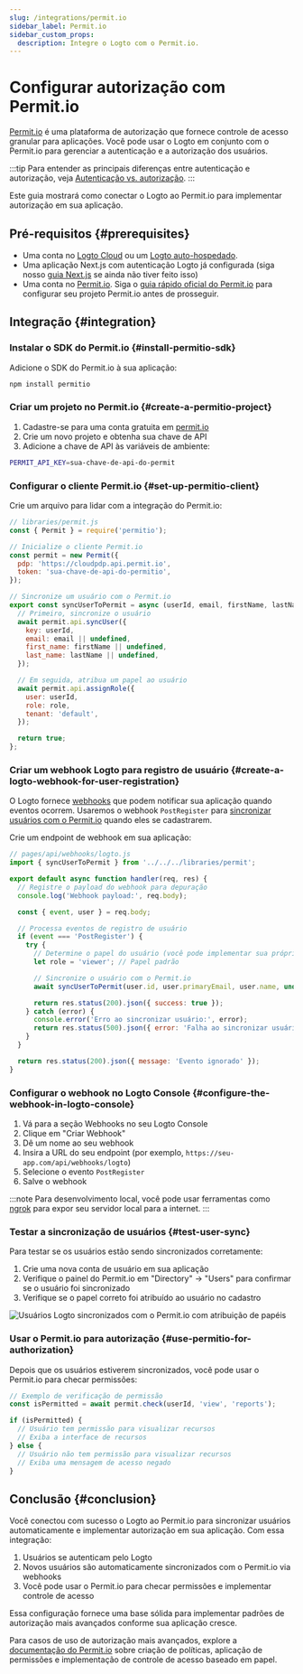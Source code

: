 ```yaml
---
slug: /integrations/permit.io
sidebar_label: Permit.io
sidebar_custom_props:
  description: Integre o Logto com o Permit.io.
---
```


# Configurar autorização com Permit.io

[Permit.io](https://permit.io/) é uma plataforma de autorização que fornece controle de acesso granular para aplicações. Você pode usar o Logto em conjunto com o Permit.io para gerenciar a autenticação e a autorização dos usuários.

:::tip
Para entender as principais diferenças entre autenticação e autorização, veja [Autenticação vs. autorização](/concepts/authn-vs-authz).
:::

Este guia mostrará como conectar o Logto ao Permit.io para implementar autorização em sua aplicação.

## Pré-requisitos \{#prerequisites}

- Uma conta no [Logto Cloud](https://cloud.logto.io/) ou um [Logto auto-hospedado](https://docs.logto.io/introduction/set-up-logto-oss).
- Uma aplicação Next.js com autenticação Logto já configurada (siga nosso [guia Next.js](https://docs.logto.io/quick-starts/next) se ainda não tiver feito isso)
- Uma conta no [Permit.io](https://app.permit.io/). Siga o [guia rápido oficial do Permit.io](https://docs.permit.io/quickstart/) para configurar seu projeto Permit.io antes de prosseguir.

## Integração \{#integration}

### Instalar o SDK do Permit.io \{#install-permitio-sdk}

Adicione o SDK do Permit.io à sua aplicação:

```bash
npm install permitio
```

### Criar um projeto no Permit.io \{#create-a-permitio-project}

1. Cadastre-se para uma conta gratuita em [permit.io](https://app.permit.io/)
2. Crie um novo projeto e obtenha sua chave de API
3. Adicione a chave de API às variáveis de ambiente:

```bash
PERMIT_API_KEY=sua-chave-de-api-do-permit
```

### Configurar o cliente Permit.io \{#set-up-permitio-client}

Crie um arquivo para lidar com a integração do Permit.io:

```jsx
// libraries/permit.js
const { Permit } = require('permitio');

// Inicialize o cliente Permit.io
const permit = new Permit({
  pdp: 'https://cloudpdp.api.permit.io',
  token: 'sua-chave-de-api-do-permitio',
});

// Sincronize um usuário com o Permit.io
export const syncUserToPermit = async (userId, email, firstName, lastName, role = 'viewer') => {
  // Primeiro, sincronize o usuário
  await permit.api.syncUser({
    key: userId,
    email: email || undefined,
    first_name: firstName || undefined,
    last_name: lastName || undefined,
  });

  // Em seguida, atribua um papel ao usuário
  await permit.api.assignRole({
    user: userId,
    role: role,
    tenant: 'default',
  });

  return true;
};
```

### Criar um webhook Logto para registro de usuário \{#create-a-logto-webhook-for-user-registration}

O Logto fornece [webhooks](/developers/webhooks) que podem notificar sua aplicação quando eventos ocorrem. Usaremos o webhook `PostRegister` para [sincronizar usuários com o Permit.io](https://docs.permit.io/authentication/permit-and-authentication) quando eles se cadastrarem.

Crie um endpoint de webhook em sua aplicação:

```jsx
// pages/api/webhooks/logto.js
import { syncUserToPermit } from '../../../libraries/permit';

export default async function handler(req, res) {
  // Registre o payload do webhook para depuração
  console.log('Webhook payload:', req.body);

  const { event, user } = req.body;

  // Processa eventos de registro de usuário
  if (event === 'PostRegister') {
    try {
      // Determine o papel do usuário (você pode implementar sua própria lógica aqui)
      let role = 'viewer'; // Papel padrão

      // Sincronize o usuário com o Permit.io
      await syncUserToPermit(user.id, user.primaryEmail, user.name, undefined, role);

      return res.status(200).json({ success: true });
    } catch (error) {
      console.error('Erro ao sincronizar usuário:', error);
      return res.status(500).json({ error: 'Falha ao sincronizar usuário' });
    }
  }

  return res.status(200).json({ message: 'Evento ignorado' });
}
```

### Configurar o webhook no Logto Console \{#configure-the-webhook-in-logto-console}

1. Vá para a seção Webhooks no seu Logto Console
2. Clique em "Criar Webhook"
3. Dê um nome ao seu webhook
4. Insira a URL do seu endpoint (por exemplo, `https://seu-app.com/api/webhooks/logto`)
5. Selecione o evento `PostRegister`
6. Salve o webhook

:::note
Para desenvolvimento local, você pode usar ferramentas como [ngrok](https://ngrok.com/) para expor seu servidor local para a internet.
:::

### Testar a sincronização de usuários \{#test-user-sync}

Para testar se os usuários estão sendo sincronizados corretamente:

1. Crie uma nova conta de usuário em sua aplicação
2. Verifique o painel do Permit.io em "Directory" → "Users" para confirmar se o usuário foi sincronizado
3. Verifique se o papel correto foi atribuído ao usuário no cadastro

![Usuários Logto sincronizados com o Permit.io com atribuição de papéis](./permitio.png)

### Usar o Permit.io para autorização \{#use-permitio-for-authorization}

Depois que os usuários estiverem sincronizados, você pode usar o Permit.io para checar permissões:

```jsx
// Exemplo de verificação de permissão
const isPermitted = await permit.check(userId, 'view', 'reports');

if (isPermitted) {
  // Usuário tem permissão para visualizar recursos
  // Exiba a interface de recursos
} else {
  // Usuário não tem permissão para visualizar recursos
  // Exiba uma mensagem de acesso negado
}
```

## Conclusão \{#conclusion}

Você conectou com sucesso o Logto ao Permit.io para sincronizar usuários automaticamente e implementar autorização em sua aplicação. Com essa integração:

1. Usuários se autenticam pelo Logto
2. Novos usuários são automaticamente sincronizados com o Permit.io via webhooks
3. Você pode usar o Permit.io para checar permissões e implementar controle de acesso

Essa configuração fornece uma base sólida para implementar padrões de autorização mais avançados conforme sua aplicação cresce.

Para casos de uso de autorização mais avançados, explore a [documentação do Permit.io](https://docs.permit.io/) sobre criação de políticas, aplicação de permissões e implementação de controle de acesso baseado em papel.
